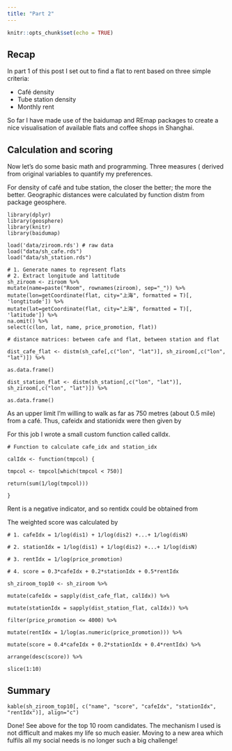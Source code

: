 ```yaml
---
title: "Part 2"
---
```


```r
knitr::opts_chunk$set(echo = TRUE)
```

## Recap

In part 1 of this post I set out to find a flat to rent based on three simple criteria:

- Café density
- Tube station density
- Monthly rent

So far I have made use of the baidumap and REmap packages to create a nice visualisation of available flats and coffee shops in Shanghai.

## Calculation and scoring

Now let’s do some basic math and programming. Three measures ( derived from original variables to quantify my preferences.

For density of café and tube station, the closer the better; the more the better. Geographic distances were calculated by function distm from package geosphere.

```
library(dplyr)
library(geosphere)
library(knitr)
library(baidumap)

load('data/ziroom.rds') # raw data
load("data/sh_cafe.rds")
load("data/sh_station.rds")

# 1. Generate names to represent flats
# 2. Extract longitude and lattitude
sh_ziroom <- ziroom %>%
mutate(name=paste("Room", rownames(ziroom), sep="_")) %>%
mutate(lon=getCoordinate(flat, city="上海", formatted = T)[, 'longtitude']) %>%
mutate(lat=getCoordinate(flat, city="上海", formatted = T)[, 'latitude']) %>%
na.omit() %>%
select(c(lon, lat, name, price_promotion, flat))

# distance matrices: between cafe and flat, between station and flat

dist_cafe_flat <- distm(sh_cafe[,c("lon", "lat")], sh_ziroom[,c("lon", "lat")]) %>%

as.data.frame()

dist_station_flat <- distm(sh_station[,c("lon", "lat")], sh_ziroom[,c("lon", "lat")]) %>%

as.data.frame()
```

As an upper limit I’m willing to walk as far as 750 metres (about 0.5 mile) from a café. Thus, cafeidx and stationidx were then given by

For this job I wrote a small custom function called calIdx.

```
# Function to calculate cafe_idx and station_idx

calIdx <- function(tmpcol) {

tmpcol <- tmpcol[which(tmpcol < 750)]

return(sum(1/log(tmpcol)))

}
```

Rent is a negative indicator, and so rentidx could be obtained from

The weighted score was calculated by

```
# 1. cafeIdx = 1/log(dis1) + 1/log(dis2) +...+ 1/log(disN)

# 2. stationIdx = 1/log(dis1) + 1/log(dis2) +...+ 1/log(disN)

# 3. rentIdx = 1/log(price_promotion)

# 4. score = 0.3*cafeIdx + 0.2*stationIdx + 0.5*rentIdx

sh_ziroom_top10 <- sh_ziroom %>%

mutate(cafeIdx = sapply(dist_cafe_flat, calIdx)) %>%

mutate(stationIdx = sapply(dist_station_flat, calIdx)) %>%

filter(price_promotion <= 4000) %>%

mutate(rentIdx = 1/log(as.numeric(price_promotion))) %>%

mutate(score = 0.4*cafeIdx + 0.2*stationIdx + 0.4*rentIdx) %>%

arrange(desc(score)) %>%

slice(1:10)
```

## Summary
```
kable(sh_ziroom_top10[, c("name", "score", "cafeIdx", "stationIdx", "rentIdx")], align="c")
```
Done! See above for the top 10 room candidates. The mechanism I used is not difficult and makes my life so much easier. Moving to a new area which fulfils all my social needs is no longer such a big challenge!